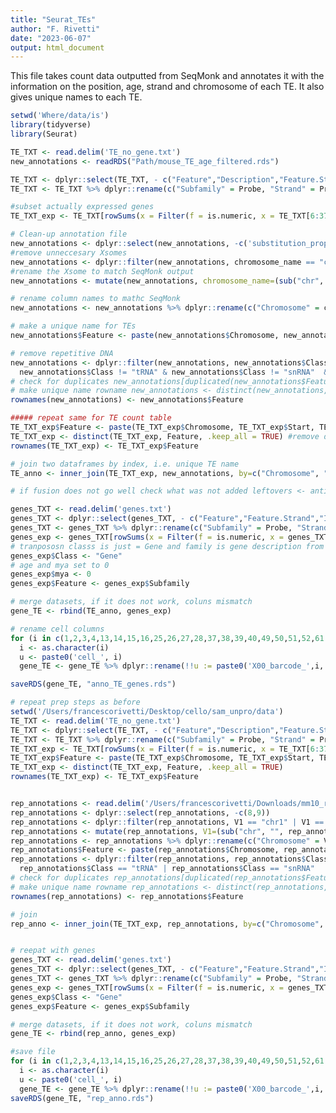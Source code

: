 ```yaml
---
title: "Seurat_TEs"
author: "F. Rivetti"
date: "2023-06-07"
output: html_document
---
```

This file takes count data outputted from SeqMonk and annotates it with the information on the position, age, strand and chromosome of each TE. It also gives unique names to each TE. 

```r
setwd('Where/data/is')
library(tidyverse)
library(Seurat)

TE_TXT <- read.delim('TE_no_gene.txt')
new_annotations <- readRDS("Path/mouse_TE_age_filtered.rds")
```

```r
TE_TXT <- dplyr::select(TE_TXT, - c("Feature","Description","Feature.Strand","ID", "Feature.Orientation", "Distance", "Type"))
TE_TXT <- TE_TXT %>% dplyr::rename(c("Subfamily" = Probe, "Strand" = Probe.Strand ))

#subset actually expressed genes
TE_TXT_exp <- TE_TXT[rowSums(x = Filter(f = is.numeric, x = TE_TXT[6:37]) >= 1) >= 1,]

# Clean-up annotation file
new_annotations <- dplyr::select(new_annotations, -c('substitution_proportion', 'jc_distance'))
#remove unneccesary Xsomes 
new_annotations <- dplyr::filter(new_annotations, chromosome_name == "chr1" | chromosome_name == "chr2" | chromosome_name == "chr3" | chromosome_name == "chr4" | chromosome_name == "chr5" | chromosome_name == "chr6" | chromosome_name == "chr7" | chromosome_name == "chr8" | chromosome_name == "chr9" | chromosome_name == "chr10" | chromosome_name == "chr11" | chromosome_name == "chr12" | chromosome_name == "chr13" | chromosome_name == "chr14" | chromosome_name == "chr15" | chromosome_name == "chr16" | chromosome_name == "chr17" | chromosome_name == "chr18" | chromosome_name == "chr19" | chromosome_name == "chrX" | chromosome_name == "chrY")
#rename the Xsome to match SeqMonk output
new_annotations <- mutate(new_annotations, chromosome_name=(sub("chr", "", new_annotations$chromosome_name)))

# rename column names to mathc SeqMonk
new_annotations <- new_annotations %>% dplyr::rename(c("Chromosome" = chromosome_name, "Start" = start_position, "End" = end_position, "Subfamily" = name,  "Family" = repFamily, "Class" = repClass, "Strand" = strand, "mya" = mya ))
```



```r
# make a unique name for TEs
new_annotations$Feature <- paste(new_annotations$Chromosome, new_annotations$Start, new_annotations$End, new_annotations$Strand, sep="_")

# remove repetitive DNA
new_annotations <- dplyr::filter(new_annotations, new_annotations$Class != "Low_complexity" & new_annotations$Class != "Simple_repeat" & 
  new_annotations$Class != "tRNA" & new_annotations$Class != "snRNA"  & new_annotations$Class != "rRNA")
# check for duplicates new_annotations[duplicated(new_annotations$Feature), ]
# make unique name rowname new_annotations <- distinct(new_annotations, Feature, .keep_all = TRUE)
rownames(new_annotations) <- new_annotations$Feature

##### repeat same for TE count table 
TE_TXT_exp$Feature <- paste(TE_TXT_exp$Chromosome, TE_TXT_exp$Start, TE_TXT_exp$End, TE_TXT_exp$Strand, sep="_")
TE_TXT_exp <- distinct(TE_TXT_exp, Feature, .keep_all = TRUE) #remove duplicates, check there are few, many is odd
rownames(TE_TXT_exp) <- TE_TXT_exp$Feature

# join two dataframes by index, i.e. unique TE name
TE_anno <- inner_join(TE_TXT_exp, new_annotations, by=c("Chromosome", "Start", "End", "Strand", "Feature", "Subfamily"))

# if fusion does not go well check what was not added leftovers <- anti_join(TE_TXT_exp, TE_anno)

```

```r
genes_TXT <- read.delim('genes.txt')
genes_TXT <- dplyr::select(genes_TXT, - c("Feature","Feature.Strand","ID", "Feature.Orientation", "Distance", "Type"))
genes_TXT <- genes_TXT %>% dplyr::rename(c("Subfamily" = Probe, "Strand" = Probe.Strand, "Family" = Description))
genes_exp <- genes_TXT[rowSums(x = Filter(f = is.numeric, x = genes_TXT[6:37]) >= 1) >= 1,]
# tranpososn classs is just = Gene and family is gene description from fille annotation
genes_exp$Class <- "Gene"
# age and mya set to 0
genes_exp$mya <- 0
genes_exp$Feature <- genes_exp$Subfamily

# merge datasets, if it does not work, coluns mismatch
gene_TE <- rbind(TE_anno, genes_exp)

# rename cell columns
for (i in c(1,2,3,4,13,14,15,16,25,26,27,28,37,38,39,40,49,50,51,52,61,62,63,64,73,74,75,76,85,86,87,88)){
  i <- as.character(i)
  u <- paste0('cell_', i)
  gene_TE <- gene_TE %>% dplyr::rename(!!u := paste0('X00_barcode_',i,'.fastq.sam'))}

saveRDS(gene_TE, "anno_TE_genes.rds") 


```

```r
# repeat prep steps as before 
setwd('/Users/francescorivetti/Desktop/cello/sam_unpro/data')
TE_TXT <- read.delim('TE_no_gene.txt')
TE_TXT <- dplyr::select(TE_TXT, - c("Feature","Description","Feature.Strand","ID", "Feature.Orientation", "Distance", "Type"))
TE_TXT <- TE_TXT %>% dplyr::rename(c("Subfamily" = Probe, "Strand" = Probe.Strand ))
TE_TXT_exp <- TE_TXT[rowSums(x = Filter(f = is.numeric, x = TE_TXT[6:37]) >= 1) >= 1,]
TE_TXT_exp$Feature <- paste(TE_TXT_exp$Chromosome, TE_TXT_exp$Start, TE_TXT_exp$End, TE_TXT_exp$Strand, sep="_")
TE_TXT_exp <- distinct(TE_TXT_exp, Feature, .keep_all = TRUE)
rownames(TE_TXT_exp) <- TE_TXT_exp$Feature


rep_annotations <- read.delim('/Users/francescorivetti/Downloads/mm10_repeatmasker_ucsc_20190823.rmsk.jc_(1).txt', header = FALSE)
rep_annotations <- dplyr::select(rep_annotations, -c(8,9))
rep_annotations <- dplyr::filter(rep_annotations, V1 == "chr1" | V1 == "chr2" | V1 == "chr3" | V1 == "chr4" | V1 == "chr5" | V1 == "chr6" | V1 == "chr7" | V1 == "chr8" | V1 == "chr9" | V1 == "chr10" | V1 == "chr11" | V1 == "chr12" | V1 == "chr13" | V1 == "chr14" | V1 == "chr15" | V1 == "chr16" | V1 == "chr17" | V1 == "chr18" | V1 == "chr19" | V1 == "chrX" | V1 == "chrY")
rep_annotations <- mutate(rep_annotations, V1=(sub("chr", "", rep_annotations$V1)))
rep_annotations <- rep_annotations %>% dplyr::rename(c("Chromosome" = V1, "Start" = V2, "End" = V3, "Subfamily" = V4,  "Family" = V5, "Class" = V6, "Strand" = V7))
rep_annotations$Feature <- paste(rep_annotations$Chromosome, rep_annotations$Start, rep_annotations$End, rep_annotations$Strand, sep="_")
rep_annotations <- dplyr::filter(rep_annotations, rep_annotations$Class == "Low_complexity" | rep_annotations$Class == "Simple_repeat" | 
  rep_annotations$Class == "tRNA" | rep_annotations$Class == "snRNA"  | rep_annotations$Class == "rRNA")
# check for duplicates rep_annotations[duplicated(rep_annotations$Feature), ]
# make unique name rowname rep_annotations <- distinct(rep_annotations, Feature, .keep_all = TRUE)
rownames(rep_annotations) <- rep_annotations$Feature

# join
rep_anno <- inner_join(TE_TXT_exp, rep_annotations, by=c("Chromosome", "Start", "End", "Strand", "Feature", "Subfamily"))


# reepat with genes 
genes_TXT <- read.delim('genes.txt')
genes_TXT <- dplyr::select(genes_TXT, - c("Feature","Feature.Strand","ID", "Feature.Orientation", "Distance", "Type"))
genes_TXT <- genes_TXT %>% dplyr::rename(c("Subfamily" = Probe, "Strand" = Probe.Strand, "Family" = Description))
genes_exp <- genes_TXT[rowSums(x = Filter(f = is.numeric, x = genes_TXT[6:37]) >= 1) >= 1,]
genes_exp$Class <- "Gene"
genes_exp$Feature <- genes_exp$Subfamily

# merge datasets, if it does not work, coluns mismatch
gene_TE <- rbind(rep_anno, genes_exp)

#save file
for (i in c(1,2,3,4,13,14,15,16,25,26,27,28,37,38,39,40,49,50,51,52,61,62,63,64,73,74,75,76,85,86,87,88)){
  i <- as.character(i)
  u <- paste0('cell_', i)
  gene_TE <- gene_TE %>% dplyr::rename(!!u := paste0('X00_barcode_',i,'.fastq.sam'))}
saveRDS(gene_TE, "rep_anno.rds") 

```

